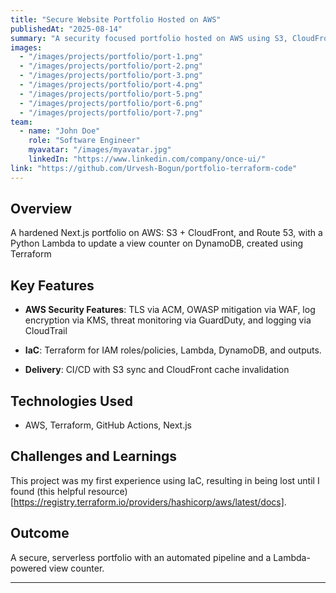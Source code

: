 ```yaml
---
title: "Secure Website Portfolio Hosted on AWS"
publishedAt: "2025-08-14"
summary: "A security focused portfolio hosted on AWS using S3, CloudFront and Route 53, and Terrofrom to manage serverless features"
images:
  - "/images/projects/portfolio/port-1.png"
  - "/images/projects/portfolio/port-2.png"
  - "/images/projects/portfolio/port-3.png"
  - "/images/projects/portfolio/port-4.png"
  - "/images/projects/portfolio/port-5.png"
  - "/images/projects/portfolio/port-6.png"
  - "/images/projects/portfolio/port-7.png"
team:
  - name: "John Doe"
    role: "Software Engineer"
    myavatar: "/images/myavatar.jpg"
    linkedIn: "https://www.linkedin.com/company/once-ui/"
link: "https://github.com/Urvesh-Bogun/portfolio-terraform-code"
---
```


## Overview

A hardened Next.js portfolio on AWS: S3 + CloudFront, and Route 53, with a Python Lambda to update a view counter on DynamoDB, created using Terraform

## Key Features

- **AWS Security Features**: TLS via ACM, OWASP mitigation via WAF, log encryption via KMS, threat monitoring via GuardDuty, and logging via CloudTrail

- **IaC**: Terraform for IAM roles/policies, Lambda, DynamoDB, and outputs.

- **Delivery**: CI/CD with S3 sync and CloudFront cache invalidation

## Technologies Used

- AWS, Terraform, GitHub Actions, Next.js

## Challenges and Learnings

This project was my first experience using IaC, resulting in being lost until I found (this helpful resource)[https://registry.terraform.io/providers/hashicorp/aws/latest/docs].

## Outcome

A secure, serverless portfolio with an automated pipeline and a Lambda-powered view counter.

---


